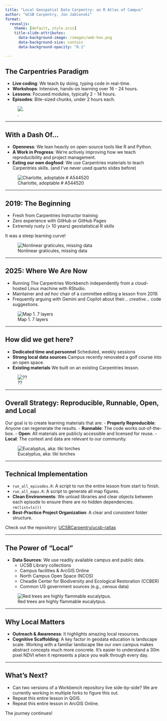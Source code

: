 ```yaml
---
title: "Local Geospatial Data Carpentry: an R Atlas of Campus"
author: "UCSB Carpentry, Jon Jablonski"
format: 
  revealjs:
    theme: [default, style.scss]
    title-slide-attributes:
      data-background-image: /images/web-hex.png
      data-background-size: contain
      data-background-opacity: "0.1"

---
```


## The Carpentries Paradigm {.smaller}



-   **Live coding**: We teach by doing, typing code in real-time.
-   **Workshops**: Intensive, hands-on learning over 16 - 24 hours.
-   **Lessons**: Focused modules, typically 2 - 14 hours.
-   **Episodes**: Bite-sized chunks, under 2 hours each.

![.](images/carpentries.png)

---

## With a Dash Of... {.smaller}

-   **Openness**: We lean heavily on open-source tools like R and Python.
-   **A Work in Progress**: We're actively improving how we teach reproducibility and project management.
-   **Eating our own dogfood**: We use Carpentries materials to teach Carpentries skills. (and I've never used quarto slides before)

![Charlotte, adoptable # A544520](images/charlotte.jpg)

---

## 2019: The Beginning {.smaller}

-   Fresh from Carpentries Instructor training
-   Zero experience with GitHub or GitHub Pages
-   Extremely rusty (> 10 years) geostatistical R skills

It was a steep learning curve!

![Nonlinear graticules, missing data](images/map6.0.png)

---

## 2025: Where We Are Now {.smaller}

-   Running The Carpentries Workbench independently from a cloud-hosted Linux machine with RStudio.
-   Maintainer and *ad hoc* chair of a committee editing a lesson from 2019.
-   Frequently arguing with Gemini and Copilot about their... *creative*... code suggestions.

![Map 1. 7 layers](images/map_01.png)



---

## How did we get here? {.smaller}

-  **Dedicated time and personnel** Scheduled, weekly sessions 
-  **Strong local data sources** Campus recently renovated a golf course into an open space.
-  **Existing materials** We built on an existing Carpentries lesson.

![??](images/map7_row_1.png)

---

## Overall Strategy: Reproducible, Runnable, Open, and Local {.smaller}

Our goal is to create learning materials that are:
-   **Properly Reproducible**: Anyone can regenerate the results.
-   **Runnable**: The code works out-of-the-box.
-   **Open**: All materials are publicly accessible and licensed for reuse.
-   **Local**: The context and data are relevant to our community.

![Eucalyptus, aka: tiki torches](images/map_02.png)

---

## Technical Implementation {.smaller}

-   `run_all_episodes.R`: A script to run the entire lesson from start to finish.
-   `run_all_maps.R`: A script to generate all map figures.
-   **Clean Environments**: We unload libraries and clear objects between each episode to ensure there are no hidden dependencies. `rm(list=ls())`
-   **Best-Practice Project Organization**: A clear and consistent folder structure.

Check out the repository: [UCSBCarpentry/ucsb-ratlas](https://github.com/UCSBCarpentry/ucsb-ratlas)

---

## The Power of "Local" {.smaller}

-   **Data Sources**: We use readily available campus and public data.
    -   UCSB Library collections
    -   Campus facilities & ArcGIS Online
    -   North Campus Open Space (NCOS)
    -   Cheadle Center for Biodiversity and Ecological Restoration (CCBER)
    -   Common US government sources (e.g., census data)

![Red trees are highly flammable eucalytpus.](images/map_02.png?raw=true)

---

## Why Local Matters {.smaller}

-   **Outreach & Awareness**: It highlights amazing local resources.
-   **Cognitive Scaffolding**: A key factor in geodata education is landscape scale. Working with a familiar landscape like our own campus makes abstract concepts much more concrete. It's easier to understand a 30m pixel NDVI when it represents a place you walk through every day.

---

## What’s Next?

-   Can two versions of a Workbench repository live side-by-side? We are currently working in multiple forks to figure this out.
-   Repeat this entire lesson in QGIS.
-   Repeat this entire lesson in ArcGIS Online.

The journey continues!

